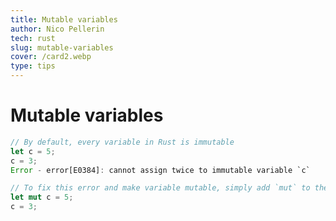 ```yaml
---
title: Mutable variables
author: Nico Pellerin
tech: rust
slug: mutable-variables
cover: /card2.webp
type: tips
---
```


<SEO title="Mutable variables" />

# Mutable variables

<Spacer margin="6rem 0 4rem 0" />

```rust
// By default, every variable in Rust is immutable
let c = 5;
c = 3;
Error - error[E0384]: cannot assign twice to immutable variable `c`

// To fix this error and make variable mutable, simply add `mut` to the variable
let mut c = 5;
c = 3;
```

